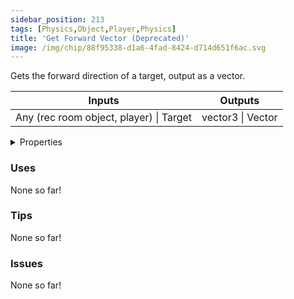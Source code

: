 ```yaml
---
sidebar_position: 213
tags: [Physics,Object,Player,Physics]
title: 'Get Forward Vector (Deprecated)'
image: /img/chip/88f95338-d1a6-4fad-8424-d714d651f6ac.svg
---
```


Gets the forward direction of a target, output as a vector.



<IChip uuid="88f95338-d1a6-4fad-8424-d714d651f6ac"/>

<table><thead><tr><th>Inputs</th><th>Outputs</th></tr></thead><tbody><tr><td>Any (rec room object, player) | Target</td><td>vector3 | Vector</td></tr></tbody></table>

<details>
  <summary>Properties</summary>
  <div>
    <div>
    <table>
      <tbody>
        <tr>
          <td>Is beta required?</td>
          <td>No</td>
        </tr>
        <tr>
          <td>Is chip a trolling risk?</td>
          <td>No</td>
        </tr>
        <tr>
          <td>Is chip a role assignment risk?</td>
          <td>No</td>
        </tr>
        <tr>
          <td>Chip UUID</td>
          <td>88f95338-d1a6-4fad-8424-d714d651f6ac</td>
        </tr>
        <tr>
          <td>Room availability</td>
          <td>Available everywhere</td>
        </tr>
      </tbody>
    </table>
    </div>
  </div>
</details>

### Uses

None so far!

### Tips

None so far!

### Issues

None so far!